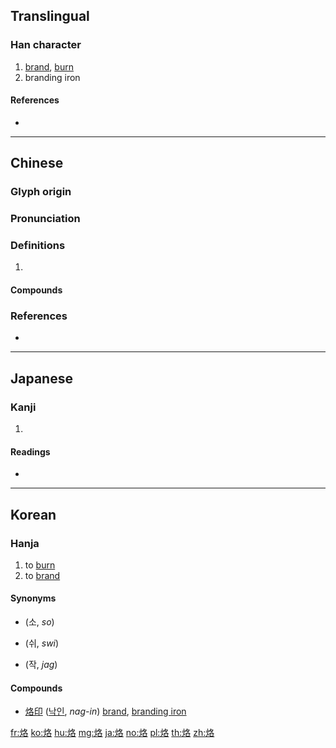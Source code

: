 {{character info/new}}
==Translingual==

===Han character===
{{Han char|rn=86|rad=火|as=06|sn=10|four=97864|canj=FHER}}

# [[brand]], [[burn]]
# branding iron

====References====
* {{Han ref|kx=0670.180|dkj=19014|dj=1079.100|hdz=32200.160|uh=70D9|ud=28889|bh=AF4F|bd=44879}}

----

==Chinese==
{{zh-forms}}

===Glyph origin===
{{Han etym}}

===Pronunciation===
{{zh-pron
|m=lào
|c=lok3,lok6
|mn=lō
|mc=y
|oc=y
|cat=
}}

===Definitions===
{{zh-hanzi}}

# {{rfdef|zh}}

====Compounds====
{{zh-der|烙印|烙燒餅|烙餅|烙花|烙鐵|炮烙之刑|炮烙|烙鐵印兒}}

===References===
* {{R:yue:mfccd}}

----

==Japanese==

===Kanji===
{{ja-kanji|grade=|rs=火06}}

# {{defn|lang=ja|sort=火06}}

====Readings====
* {{ja-readings|on=[[らく]] (raku), [[かく]] (kaku)|kun=[[やく]] (yaku)}}

----

==Korean==

===Hanja===
{{ko-hanja|hangeul=[[락]]>[[낙]]|eumhun=|rv=rak>nak|mr=rak>nak|y=lak>nak}}

# to [[burn]]
# to [[brand]]

====Synonyms====
* {{l|ko|燒}} (소, ''so'')
* {{l|ko|焠}} (쉬, ''swi'')
* {{l|ko|灼}} (작, ''jag'')

====Compounds====
* [[烙印]] ([[낙인]], ''nag-in'') [[brand]], [[branding iron]]

[[fr:烙]]
[[ko:烙]]
[[hu:烙]]
[[mg:烙]]
[[ja:烙]]
[[no:烙]]
[[pl:烙]]
[[th:烙]]
[[zh:烙]]